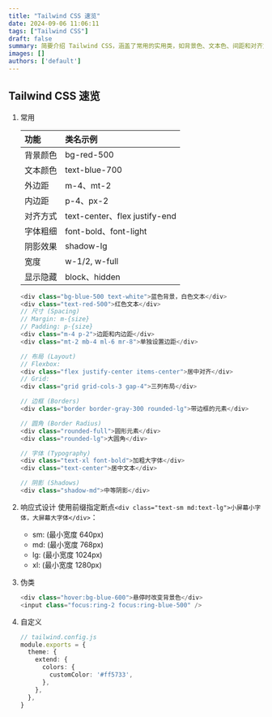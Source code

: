 ```yaml
---
title: "Tailwind CSS 速览"
date: 2024-09-06 11:06:11
tags: ["Tailwind CSS"]
draft: false
summary: 简要介绍 Tailwind CSS，涵盖了常用的实用类，如背景色、文本色、间距和对齐方式。它还讲解了响应式设计、伪类以及如何通过 tailwind.config.js 进行自定义。Tailwind CSS 使得现代响应式网页设计变得高效且灵活。
images: []
authors: ['default']
---
```


## Tailwind CSS 速览

1. 常用

    |功能       |类名示例|
    |:--       |:--|
    |背景颜色   |bg-red-500|
    |文本颜色   |text-blue-700|
    |外边距     |m-4、mt-2|
    |内边距     |p-4、px-2|
    |对齐方式   |text-center、flex justify-end|
    |字体粗细   |font-bold、font-light|
    |阴影效果   |shadow-lg|
    |宽度      |w-1/2, w-full|
    |显示隐藏   |block、hidden|

    ```ts
    <div class="bg-blue-500 text-white">蓝色背景，白色文本</div>
    <div class="text-red-500">红色文本</div>
    // 尺寸 (Spacing)
    // Margin: m-{size}
    // Padding: p-{size}
    <div class="m-4 p-2">边距和内边距</div>
    <div class="mt-2 mb-4 ml-6 mr-8">单独设置边距</div>

    // 布局 (Layout)
    // Flexbox:
    <div class="flex justify-center items-center">居中对齐</div>
    // Grid:
    <div class="grid grid-cols-3 gap-4">三列布局</div>

    // 边框 (Borders)
    <div class="border border-gray-300 rounded-lg">带边框的元素</div>

    // 圆角 (Border Radius)
    <div class="rounded-full">圆形元素</div>
    <div class="rounded-lg">大圆角</div>

    // 字体 (Typography)
    <div class="text-xl font-bold">加粗大字体</div>
    <div class="text-center">居中文本</div>

    // 阴影 (Shadows)
    <div class="shadow-md">中等阴影</div>
    ```

2. 响应式设计
    使用前缀指定断点`<div class="text-sm md:text-lg">小屏幕小字体，大屏幕大字体</div>`：
    - sm: (最小宽度 640px)
    - md: (最小宽度 768px)
    - lg: (最小宽度 1024px)
    - xl: (最小宽度 1280px)

3. 伪类

    ```ts
    <div class="hover:bg-blue-600">悬停时改变背景色</div>
    <input class="focus:ring-2 focus:ring-blue-500" />
    ```

4. 自定义

    ```ts
    // tailwind.config.js
    module.exports = {
      theme: {
        extend: {
          colors: {
            customColor: '#ff5733',
          },
        },
      },
    }
    ```
